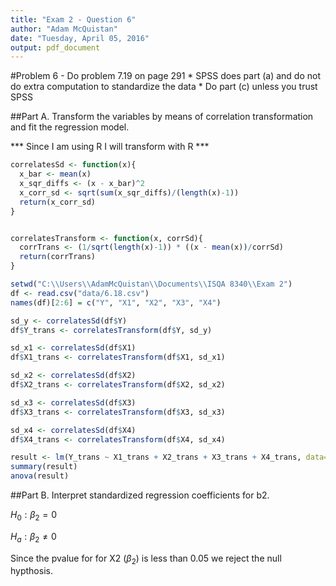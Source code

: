 ```yaml
---
title: "Exam 2 - Question 6"
author: "Adam McQuistan"
date: "Tuesday, April 05, 2016"
output: pdf_document
---
```




#Problem 6 - Do problem 7.19 on page 291
* SPSS does part (a) and do not do extra computation to standardize the data
* Do part (c) unless you trust SPSS

##Part A. Transform the variables by means of correlation transformation and fit the regression model. 

*** Since I am using R I will transform with R ***

```r
correlatesSd <- function(x){
  x_bar <- mean(x)
  x_sqr_diffs <- (x - x_bar)^2
  x_corr_sd <- sqrt(sum(x_sqr_diffs)/(length(x)-1))
  return(x_corr_sd)
}


correlatesTransform <- function(x, corrSd){
  corrTrans <- (1/sqrt(length(x)-1)) * ((x - mean(x))/corrSd)
  return(corrTrans)
}

setwd("C:\\Users\\AdamMcQuistan\\Documents\\ISQA 8340\\Exam 2")
df <- read.csv("data/6.18.csv")
names(df)[2:6] = c("Y", "X1", "X2", "X3", "X4")

sd_y <- correlatesSd(df$Y)
df$Y_trans <- correlatesTransform(df$Y, sd_y)

sd_x1 <- correlatesSd(df$X1)
df$X1_trans <- correlatesTransform(df$X1, sd_x1)

sd_x2 <- correlatesSd(df$X2)
df$X2_trans <- correlatesTransform(df$X2, sd_x2)

sd_x3 <- correlatesSd(df$X3)
df$X3_trans <- correlatesTransform(df$X3, sd_x3)

sd_x4 <- correlatesSd(df$X4)
df$X4_trans <- correlatesTransform(df$X4, sd_x4)

result <- lm(Y_trans ~ X1_trans + X2_trans + X3_trans + X4_trans, data=df)
summary(result)
anova(result)
```

##Part B. Interpret standardized regression coefficients for b2.


$H_0: \beta_2 = 0$

$H_a: \beta_2 \neq{0}$

Since the pvalue for for X2 ($\beta_2$) is less than 0.05 we reject the null hypthosis. 
